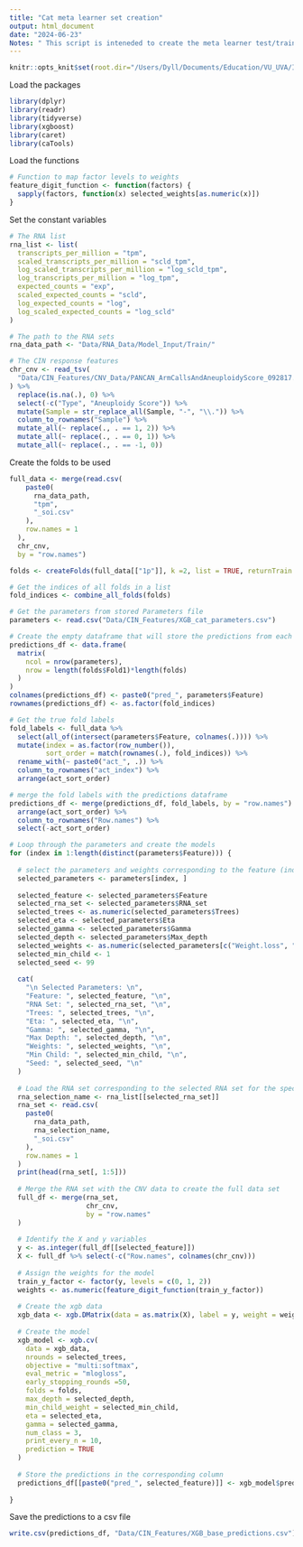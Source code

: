 ```yaml
---
title: "Cat meta learner set creation"
output: html_document
date: "2024-06-23"
Notes: " This script is inteneded to create the meta learner test/train set for the cat stacking model"
---
```


```r
knitr::opts_knit$set(root.dir="/Users/Dyll/Documents/Education/VU_UVA/Internship/Epigenetics/Janssen_Group-UMCUtrecht/Main_Project")

```

Load the packages
```r
library(dplyr)
library(readr)
library(tidyverse)
library(xgboost)
library(caret)
library(caTools)
```
Load the functions
```r
# Function to map factor levels to weights
feature_digit_function <- function(factors) {
  sapply(factors, function(x) selected_weights[as.numeric(x)])
}

```


Set the constant variables 
```r
# The RNA list
rna_list <- list(
  transcripts_per_million = "tpm",
  scaled_transcripts_per_million = "scld_tpm",
  log_scaled_transcripts_per_million = "log_scld_tpm",
  log_transcripts_per_million = "log_tpm",
  expected_counts = "exp",
  scaled_expected_counts = "scld",
  log_expected_counts = "log",
  log_scaled_expected_counts = "log_scld"
)

# The path to the RNA sets
rna_data_path <- "Data/RNA_Data/Model_Input/Train/"

# The CIN response features
chr_cnv <- read_tsv(
  "Data/CIN_Features/CNV_Data/PANCAN_ArmCallsAndAneuploidyScore_092817.txt"
) %>%
  replace(is.na(.), 0) %>%
  select(-c("Type", "Aneuploidy Score")) %>%
  mutate(Sample = str_replace_all(Sample, "-", "\\.")) %>%
  column_to_rownames("Sample") %>%
  mutate_all(~ replace(., . == 1, 2)) %>%
  mutate_all(~ replace(., . == 0, 1)) %>%
  mutate_all(~ replace(., . == -1, 0))
```
Create the folds to be used
```r
full_data <- merge(read.csv(
    paste0(
      rna_data_path,
      "tpm",
      "_soi.csv"
    ),
    row.names = 1
  ),
  chr_cnv,
  by = "row.names") 

folds <- createFolds(full_data[["1p"]], k =2, list = TRUE, returnTrain = FALSE)

# Get the indices of all folds in a list
fold_indices <- combine_all_folds(folds)
```


```r
# Get the parameters from stored Parameters file
parameters <- read.csv("Data/CIN_Features/XGB_cat_parameters.csv")

# Create the empty dataframe that will store the predictions from each model
predictions_df <- data.frame(
  matrix(
    ncol = nrow(parameters),
    nrow = length(folds$Fold1)*length(folds)
  )
)
colnames(predictions_df) <- paste0("pred_", parameters$Feature)
rownames(predictions_df) <- as.factor(fold_indices)

# Get the true fold labels
fold_labels <- full_data %>% 
  select(all_of(intersect(parameters$Feature, colnames(.)))) %>% 
  mutate(index = as.factor(row_number()),
         sort_order = match(rownames(.), fold_indices)) %>%
  rename_with(~ paste0("act_", .)) %>%
  column_to_rownames("act_index") %>% 
  arrange(act_sort_order)

# merge the fold labels with the predictions dataframe
predictions_df <- merge(predictions_df, fold_labels, by = "row.names") %>% 
  arrange(act_sort_order) %>% 
  column_to_rownames("Row.names") %>% 
  select(-act_sort_order)

```


```r
# Loop through the parameters and create the models
for (index in 1:length(distinct(parameters$Feature))) {
  
  # select the parameters and weights corresponding to the feature (index)
  selected_parameters <- parameters[index, ]
  
  selected_feature <- selected_parameters$Feature
  selected_rna_set <- selected_parameters$RNA_set
  selected_trees <- as.numeric(selected_parameters$Trees)
  selected_eta <- selected_parameters$Eta
  selected_gamma <- selected_parameters$Gamma
  selected_depth <- selected_parameters$Max_depth
  selected_weights <- as.numeric(selected_parameters[c("Weight.loss", "Weight.normal", "Weight.gain")])
  selected_min_child <- 1
  selected_seed <- 99
  
  cat(
    "\n Selected Parameters: \n",
    "Feature: ", selected_feature, "\n",
    "RNA Set: ", selected_rna_set, "\n",
    "Trees: ", selected_trees, "\n",
    "Eta: ", selected_eta, "\n",
    "Gamma: ", selected_gamma, "\n",
    "Max Depth: ", selected_depth, "\n",
    "Weights: ", selected_weights, "\n",
    "Min Child: ", selected_min_child, "\n",
    "Seed: ", selected_seed, "\n"
  )
  
  # Load the RNA set corresponding to the selected RNA set for the specific feature
  rna_selection_name <- rna_list[[selected_rna_set]]
  rna_set <- read.csv(
    paste0(
      rna_data_path,
      rna_selection_name,
      "_soi.csv"
    ),
    row.names = 1
  )
  print(head(rna_set[, 1:5]))
  
  # Merge the RNA set with the CNV data to create the full data set
  full_df <- merge(rna_set,
                   chr_cnv,
                   by = "row.names"
  )
  
  # Identify the X and y variables
  y <- as.integer(full_df[[selected_feature]])
  X <- full_df %>% select(-c("Row.names", colnames(chr_cnv)))
  
  # Assign the weights for the model
  train_y_factor <- factor(y, levels = c(0, 1, 2))
  weights <- as.numeric(feature_digit_function(train_y_factor))
  
  # Create the xgb data
  xgb_data <- xgb.DMatrix(data = as.matrix(X), label = y, weight = weights)
  
  # Create the model
  xgb_model <- xgb.cv(
    data = xgb_data,
    nrounds = selected_trees,
    objective = "multi:softmax",
    eval_metric = "mlogloss",
    early_stopping_rounds =50,
    folds = folds,
    max_depth = selected_depth,
    min_child_weight = selected_min_child,
    eta = selected_eta,
    gamma = selected_gamma,
    num_class = 3,
    print_every_n = 10,
    prediction = TRUE
  )
  
  # Store the predictions in the corresponding column
  predictions_df[[paste0("pred_", selected_feature)]] <- xgb_model$pred[, 1]
  
}
```




Save the predictions to a csv file
```r
write.csv(predictions_df, "Data/CIN_Features/XGB_base_predictions.csv")
```
















